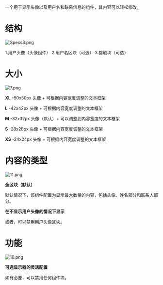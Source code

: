 一个用于显示头像以及用户名和联系信息的组件，其内容可以轻松修改。

# 结构

![Specs3.png](/static/images/design/User/Specs3.png)

1.用户头像（头像组件）
2.用户名区块（可选）
3.接触块（可选）

# 大小

![7.png](/static/images/design/User/7.png)

**XL** -50x50px 头像 + 可根据内容宽度调整的文本框架

**L** -42x42px 头像 + 可根据内容宽度调整的文本框架

**M** -32x32px 头像（默认）+ 可以调整到内容宽度的文本框架

**S** -28x28px 头像 + 可根据内容宽度调整的文本框架

**XS** -24x24px 头像 + 可根据内容宽度调整的文本框架

# 内容的类型

![11.png](/static/images/design/User/11.png)

**全区块（默认）**

默认情况下，该组件配置为显示最大数量的内容，包括头像、姓名部分和联系人部分。

**在不显示用户头像的情况下显示**

或者，可以禁用用户头像区块。

# 功能

![10.png](/static/images/design/User/10.png)

**可选显示器的灵活配置**

如有必要，可以禁用任何组件块。